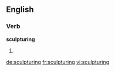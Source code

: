 
==English==

===Verb===
'''sculpturing'''

# {{present participle of|sculpture}}

[[de:sculpturing]]
[[fr:sculpturing]]
[[vi:sculpturing]]